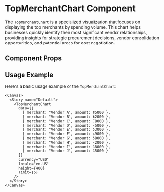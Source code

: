 

<Meta of={TopMerchantChart} />

# TopMerchantChart Component

The `TopMerchantChart` is a specialized visualization that focuses on displaying the top merchants by spending volume. This chart helps businesses quickly identify their most significant vendor relationships, providing insights for strategic procurement decisions, vendor consolidation opportunities, and potential areas for cost negotiation.

## Component Props

<Canvas of={TopMerchantChart.Default} />

<Controls />

## Usage Example

Here's a basic usage example of the `TopMerchantChart`:

```tsx
<Canvas>
  <Story name="Default">
    <TopMerchantChart 
      data={[
        { merchant: "Vendor A", amount: 85000 },
        { merchant: "Vendor B", amount: 62000 },
        { merchant: "Vendor C", amount: 78000 },
        { merchant: "Vendor D", amount: 45000 },
        { merchant: "Vendor E", amount: 53000 },
        { merchant: "Vendor F", amount: 49000 },
        { merchant: "Vendor G", amount: 58000 },
        { merchant: "Vendor H", amount: 42000 },
        { merchant: "Vendor I", amount: 38000 },
        { merchant: "Vendor J", amount: 35000 }
      ]}
      currency="USD"
      locale="en-US"
      height={400}
      limit={5}
    />
  </Story>
</Canvas>
``` 